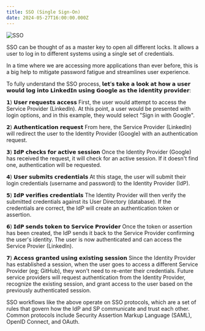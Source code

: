 ```yaml
---
title: SSO (Single Sign-On)
date: 2024-05-27T16:00:00.000Z
---
```


![SSO](https://res.cloudinary.com/dqo6txtrv/image/upload/v1716955716/Natserract%20Blog/2024-05-29_12.08.22_qdpuuh.jpg)

SSO can be thought of as a master key to open all different locks. It allows a user to log in to different systems using a single set of credentials.

In a time where we are accessing more applications than ever before, this is a big help to mitigate password fatigue and streamlines user experience.

To fully understand the SSO process, 𝗹𝗲𝘁’𝘀 𝘁𝗮𝗸𝗲 𝗮 𝗹𝗼𝗼𝗸 𝗮𝘁 𝗵𝗼𝘄 𝗮 𝘂𝘀𝗲𝗿 𝘄𝗼𝘂𝗹𝗱 𝗹𝗼𝗴 𝗶𝗻𝘁𝗼 𝗟𝗶𝗻𝗸𝗲𝗱𝗜𝗻 𝘂𝘀𝗶𝗻𝗴 𝗚𝗼𝗼𝗴𝗹𝗲 𝗮𝘀 𝘁𝗵𝗲 𝗶𝗱𝗲𝗻𝘁𝗶𝘁𝘆 𝗽𝗿𝗼𝘃𝗶𝗱𝗲𝗿:

𝟭) 𝗨𝘀𝗲𝗿 𝗿𝗲𝗾𝘂𝗲𝘀𝘁𝘀 𝗮𝗰𝗰𝗲𝘀𝘀
First, the user would attempt to access the Service Provider (LinkedIn). At this point, a user would be presented with login options, and in this example, they would select "Sign in with Google".

𝟮) 𝗔𝘂𝘁𝗵𝗲𝗻𝘁𝗶𝗰𝗮𝘁𝗶𝗼𝗻 𝗿𝗲𝗾𝘂𝗲𝘀𝘁
From here, the Service Provider (LinkedIn) will redirect the user to the Identity Provider (Google) with an authentication request.

𝟯) 𝗜𝗱𝗣 𝗰𝗵𝗲𝗰𝗸𝘀 𝗳𝗼𝗿 𝗮𝗰𝘁𝗶𝘃𝗲 𝘀𝗲𝘀𝘀𝗶𝗼𝗻
Once the Identity Provider (Google) has received the request, it will check for an active session. If it doesn't find one, authentication will be requested.

𝟰) 𝗨𝘀𝗲𝗿 𝘀𝘂𝗯𝗺𝗶𝘁𝘀 𝗰𝗿𝗲𝗱𝗲𝗻𝘁𝗶𝗮𝗹𝘀
At this stage, the user will submit their login credentials (username and password) to the Identity Provider (IdP).

𝟱) 𝗜𝗱𝗣 𝘃𝗲𝗿𝗶𝗳𝗶𝗲𝘀 𝗰𝗿𝗲𝗱𝗲𝗻𝘁𝗶𝗮𝗹𝘀
The Identity Provider will then verify the submitted credentials against its User Directory (database). If the credentials are correct, the IdP will create an authentication token or assertion.

𝟲) 𝗜𝗱𝗣 𝘀𝗲𝗻𝗱𝘀 𝘁𝗼𝗸𝗲𝗻 𝘁𝗼 𝗦𝗲𝗿𝘃𝗶𝗰𝗲 𝗣𝗿𝗼𝘃𝗶𝗱𝗲𝗿
Once the token or assertion has been created, the IdP sends it back to the Service Provider confirming the user's identity. The user is now authenticated and can access the Service Provier (LinkedIn).

𝟳) 𝗔𝗰𝗰𝗲𝘀𝘀 𝗴𝗿𝗮𝗻𝘁𝗲𝗱 𝘂𝘀𝗶𝗻𝗴 𝗲𝘅𝗶𝘀𝘁𝗶𝗻𝗴 𝘀𝗲𝘀𝘀𝗶𝗼𝗻
Since the Identity Provider has established a session, when the user goes to access a different Service Provider (eg; GitHub), they won't need to re-enter their credentials. Future service providers will request authentication from the Identity Provider, recognize the existing session, and grant access to the user based on the previously authenticated session.

SSO workflows like the above operate on SSO protocols, which are a set of rules that govern how the IdP and SP communicate and trust each other. Common protocols include Security Assertion Markup Language (SAML), OpenID Connect, and OAuth.
